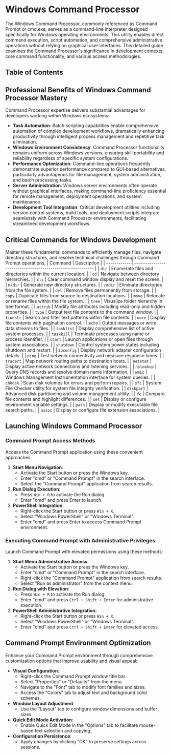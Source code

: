 
# Windows Command Processor

The Windows Command Processor, commonly referenced as Command Prompt or cmd.exe, serves as a command-line interpreter designed specifically for Windows operating environments. This utility enables direct command execution, script automation, and comprehensive administrative operations without relying on graphical user interfaces. This detailed guide examines the Command Processor's significance in development contexts, core command functionality, and various access methodologies.

## Table of Contents

## Professional Benefits of Windows Command Processor Mastery

Command Processor expertise delivers substantial advantages for developers working within Windows ecosystems:

- **Task Automation**: Batch scripting capabilities enable comprehensive automation of complex development workflows, dramatically enhancing productivity through intelligent process management and repetitive task elimination.
- **Windows Environment Consistency**: Command Processor functionality remains uniform across Windows versions, ensuring skill portability and reliability regardless of specific system configurations.
- **Performance Optimization**: Command-line operations frequently demonstrate superior performance compared to GUI-based alternatives, particularly advantageous for file management, system administration, and batch processing tasks.
- **Server Administration**: Windows server environments often operate without graphical interfaces, making command-line proficiency essential for remote management, deployment operations, and system maintenance.
- **Development Tool Integration**: Critical development utilities including version control systems, build tools, and deployment scripts integrate seamlessly with Command Processor environments, facilitating streamlined development workflows.
<BackToTop />

## Critical Commands for Windows Development

Master these fundamental commands to efficiently manage files, navigate directory structures, and resolve technical challenges through Command Prompt operations.
| Command | Description |
| ------------ | ---------------------------------------------------------- |
| `dir` | Enumerate files and directories within the current location. |
| `cd` | Navigate between directory hierarchies. |
| `cls` | Clear command window display and reset the screen. |
| `mkdir` | Generate new directory structures. |
| `rmdir` | Eliminate directories from the file system. |
| `del` | Remove files permanently from storage. |
| `copy` | Duplicate files from source to destination locations. |
| `move` | Relocate or rename files within the file system. |
| `tree` | Visualize folder hierarchy in tree format. |
| `attrib` | Modify file attributes including read-only and hidden properties. |
| `type` | Output text file contents to the command window. |
| `findstr` | Search and filter text patterns within file contents. |
| `more` | Display file contents with pagination control. |
| `echo` | Output messages or write data streams to files. |
| `tasklist` | Display comprehensive list of active system processes. |
| `taskkill` | Terminate processes using name or process identifier. |
| `start` | Launch applications or open files through system associations. |
| `shutdown` | Control system power states including shutdown and restart. |
| `ipconfig` | Display network adapter configuration details. |
| `ping` | Test network connectivity and measure response times. |
| `tracert` | Map network routing paths to destination hosts. |
| `netstat` | Display active network connections and listening services. |
| `nslookup` | Query DNS records and resolve domain name information. |
| `wmic` | Windows Management Instrumentation interface for system queries. |
| `chkdsk` | Scan disk volumes for errors and perform repairs. |
| `sfc` | System File Checker utility for system file integrity verification. |
| `diskpart` | Advanced disk partitioning and volume management utility. |
| `fc` | Compare file contents and highlight differences. |
| `set` | Display or configure environment variable settings. |
| `path` | Display or modify executable file search paths. |
| `assoc` | Display or configure file extension associations. |

<BackToTop />

## Launching Windows Command Processor

### Command Prompt Access Methods

Access the Command Prompt application using these convenient approaches:

1. **Start Menu Navigation**:
   - Activate the Start button or press the Windows key.
   - Enter "cmd" or "Command Prompt" in the search interface.
   - Select the "Command Prompt" application from search results.
2. **Run Dialog Execution**:
   - Press `Win + R` to activate the Run dialog.
   - Enter "cmd" and press Enter to launch.
3. **PowerShell Integration**:
   - Right-click the Start button or press `Win + X`.
   - Select "Windows PowerShell" or "Windows Terminal".
   - Enter "cmd" and press Enter to access Command Prompt environment.

### Executing Command Prompt with Administrative Privileges

Launch Command Prompt with elevated permissions using these methods:

1. **Start Menu Administrative Access**:
   - Activate the Start button or press the Windows key.
   - Enter "cmd" or "Command Prompt" in the search interface.
   - Right-click the "Command Prompt" application from search results.
   - Select "Run as administrator" from the context menu.
2. **Run Dialog with Elevation**:
   - Press `Win + R` to activate the Run dialog.
   - Enter "cmd" and press `Ctrl + Shift + Enter` for administrative execution.
3. **PowerShell Administrative Integration**:
   - Right-click the Start button or press `Win + X`.
   - Select "Windows PowerShell" or "Windows Terminal".
   - Enter "cmd" and press `Ctrl + Shift + Enter` for elevated access.
<BackToTop />

## Command Prompt Environment Optimization

Enhance your Command Prompt environment through comprehensive customization options that improve usability and visual appeal:

- **Visual Configuration**:
  - Right-click the Command Prompt window title bar.
  - Select "Properties" or "Defaults" from the menu.
  - Navigate to the "Font" tab to modify font families and sizes.
  - Access the "Colors" tab to adjust text and background color schemes.
- **Window Layout Adjustment**:
  - Use the "Layout" tab to configure window dimensions and buffer sizes.
- **Quick Edit Mode Activation**:
  - Enable Quick Edit Mode in the "Options" tab to facilitate mouse-based text selection and copying.
- **Configuration Persistence**:
  - Apply changes by clicking "OK" to preserve settings across sessions.

<BackToTop />
